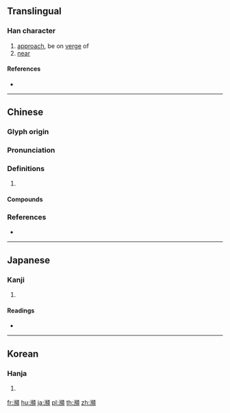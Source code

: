 {{character info/new}}
{{also|濒}}
==Translingual==

===Han character===
{{Han char|rn=85|rad=水|as=16|sn=19|four=31186|canj=EYHC}}

# [[approach]], be on [[verge]] of
# [[near]]

====References====
* {{Han ref|kx=0659.320|dkj=18636|dj=1069.140|hdz=31783.070|uh=7015|ud=28693|bh=C378|bd=50040}}

----

==Chinese==
{{zh-forms|s=濒}}

===Glyph origin===
{{Han etym}}

===Pronunciation===
{{zh-pron
|m=bīn
|c=ban1,pan4
|mc=
|oc=y
|cat=
}}

===Definitions===
{{zh-hanzi}}

# {{rfdef|zh}}

====Compounds====
{{zh-der|瀕危|瀕臨}}

===References===
* {{R:yue:mfccd}}

----

==Japanese==

===Kanji===
{{ja-kanji|grade=|rs=水16}}

# {{defn|lang=ja|sort=水16}}

====Readings====
* {{ja-readings|on=[[ひん]] (hin)|kun=[[しきりに]] (shikirini), [[ほとり]] (hotori)}}

----

==Korean==

===Hanja===
{{ko-hanja|hangeul=빈|eumhun=|rv=bin|mr=pin|y=pin}}

# {{defn|lang=ko|sort=水16}}

[[fr:瀕]]
[[hu:瀕]]
[[ja:瀕]]
[[pl:瀕]]
[[th:瀕]]
[[zh:瀕]]